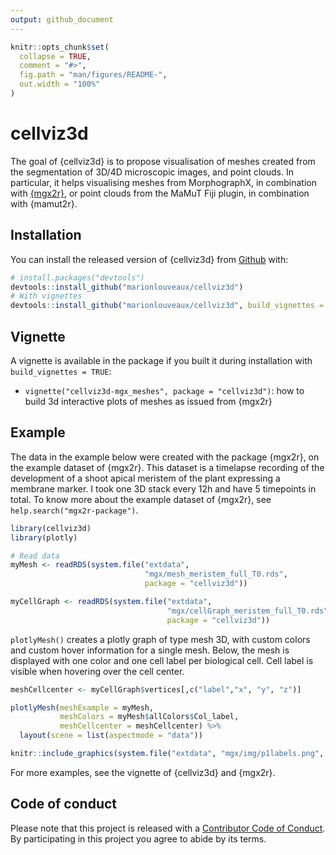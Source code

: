 ```yaml
---
output: github_document
---
```


<!-- README.md is generated from README.Rmd. Please edit that file -->


```r
knitr::opts_chunk$set(
  collapse = TRUE,
  comment = "#>",
  fig.path = "man/figures/README-",
  out.width = "100%"
)
```

# cellviz3d

The goal of {cellviz3d} is to propose visualisation of meshes created from the segmentation of 3D/4D microscopic images, and point clouds. In particular, it helps visualising meshes from MorphographX, in combination with [{mgx2r}](https://github.com/marionlouveaux/mgx2r), or point clouds from the MaMuT Fiji plugin, in combination with {mamut2r}. <!--[{mamut2r}](https://github.com/marionlouveaux/mamut2r)-->

## Installation

You can install the released version of {cellviz3d} from [Github](https://github.com/marionlouveaux/cellviz3d) with:

``` r
# install.packages("devtools")
devtools::install_github("marionlouveaux/cellviz3d")
# With vignettes
devtools::install_github("marionlouveaux/cellviz3d", build_vignettes = TRUE)
```

## Vignette

A vignette is available in the package if you built it during installation with `build_vignettes = TRUE`:

- `vignette("cellviz3d-mgx_meshes", package = "cellviz3d")`: how to build 3d interactive plots of meshes as issued from {mgx2r} 

## Example

The data in the example below were created with the package {mgx2r}, on the example dataset of {mgx2r}. This dataset is a timelapse recording of the development of a shoot apical meristem of the plant \emph{Arabidopsis thaliana} expressing a membrane marker. I took one 3D stack every 12h and have 5 timepoints in total. To know more about the example dataset of {mgx2r}, see `help.search("mgx2r-package")`. 

```r
library(cellviz3d)
library(plotly)
```

```r
# Read data
myMesh <- readRDS(system.file("extdata",
                              "mgx/mesh_meristem_full_T0.rds",
                              package = "cellviz3d"))

myCellGraph <- readRDS(system.file("extdata",
                                   "mgx/cellGraph_meristem_full_T0.rds",
                                   package = "cellviz3d"))
```

`plotlyMesh()` creates a plotly graph of type mesh 3D, with custom colors and custom hover information for a single mesh. Below, the mesh is displayed with one color and one cell label per biological cell. Cell label is visible when hovering over the cell center. 

```r
meshCellcenter <- myCellGraph$vertices[,c("label","x", "y", "z")]

plotlyMesh(meshExample = myMesh,
           meshColors = myMesh$allColors$Col_label,
           meshCellcenter = meshCellcenter) %>%
  layout(scene = list(aspectmode = "data"))
```


```r
knitr::include_graphics(system.file("extdata", "mgx/img/p1labels.png", package = "cellviz3d"))
```

For more examples, see the vignette of {cellviz3d} and {mgx2r}.

## Code of conduct

Please note that this project is released with a [Contributor Code of Conduct](CODE_OF_CONDUCT.md). By participating in this project you agree to abide by its terms.
